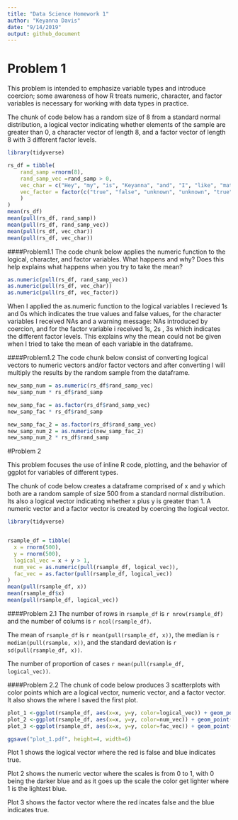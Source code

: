 ```yaml
---
title: "Data Science Homework 1"
author: "Keyanna Davis"
date: "9/14/2019"
output: github_document
---
```



# Problem 1

This problem is intended to emphasize variable types and introduce coercion; some awareness of how R treats numeric, character, and factor variables is necessary for working with data types in practice.


The chunk of code below has a random size of 8 from a standard normal distribution, a logical vector indicating whether elements of the sample are greater than 0, a character vector of length 8, and a factor vector of length 8 with 3 different factor levels.


```r
library(tidyverse)

rs_df = tibble(
    rand_samp =rnorm(8),
    rand_samp_vec =rand_samp > 0,
    vec_char = c("Hey", "my", "is", "Keyanna", "and", "I", "like", "math"),
    vec_factor = factor(c("true", "false", "unknown", "unknown", "true", "true", "false", "false")
    )
)
mean(rs_df)
mean(pull(rs_df, rand_samp))
mean(pull(rs_df, rand_samp_vec))
mean(pull(rs_df, vec_char))
mean(pull(rs_df, vec_char))
```

####Problem1.1
The code chunk below applies the numeric function to the logical, character, and factor variables. What happens and why? Does this help explains what happens when you try to take the mean?

```r
as.numeric(pull(rs_df, rand_samp_vec))
as.numeric(pull(rs_df, vec_char))
as.numeric(pull(rs_df, vec_factor))
```

When I applied the as.numeric function to the logical variables I recieved 1s and 0s which indicates the true values and false values, for the character variables I received NAs and a warning message: NAs introduced by coercion, and for the factor variable i received 1s, 2s , 3s which indicates the different factor levels. This explains why the mean could not be given when I tried to take the mean of each variable in the dataframe.


####Problem1.2
The code chunk below consist of converting logical vectors to numeric vectors and/or factor vectors and after converting I will multiply the results by the random sample from the dataframe. 

```r
new_samp_num = as.numeric(rs_df$rand_samp_vec)
new_samp_num * rs_df$rand_samp

new_samp_fac = as.factor(rs_df$rand_samp_vec)
new_samp_fac * rs_df$rand_samp

new_samp_fac_2 = as.factor(rs_df$rand_samp_vec)
new_samp_num_2 = as.numeric(new_samp_fac_2)
new_samp_num_2 * rs_df$rand_samp
```


#Problem 2

This problem focuses the use of inline R code, plotting, and the behavior of ggplot for variables of different types. 

The chunk of code below creates a dataframe comprised of x and y which both are a random sample of size 500 from a standard normal distribution. Its also a logical vector indicating whether x plus y is greater than 1. A numeric vector and a factor vector is created by coercing the logical vector. 


```r
library(tidyverse)


rsample_df = tibble(
  x = rnorm(500),
  y = rnorm(500),
  logical_vec = x + y > 1,
  num_vec = as.numeric(pull(rsample_df, logical_vec)),
  fac_vec = as.factor(pull(rsample_df, logical_vec))
)
mean(pull(rsample_df, x))
mean(rsample_df$x)
mean(pull(rsample_df, logical_vec))
```


####Problem 2.1
The number of rows in `rsample_df` is `r nrow(rsample_df)` and the number of colums is `r ncol(rsample_df)`. 

The mean of `rsample_df` is `r mean(pull(rsample_df, x))`, the median is `r median(pull(rsample, x))`, and the standard deviation is `r sd(pull(rsample_df, x))`.

The number of proportion of cases `r mean(pull(rsample_df, logical_vec))`.


####Problem 2.2
The chunk of code below produces 3 scatterplots with color points which are a logical vector, numeric vector, and a factor vector. It also shows the where I saved the first plot. 


```r

plot_1 <-ggplot(rsample_df, aes(x=x, y=y, color=logical_vec)) + geom_point()
plot_2 <-ggplot(rsample_df, aes(x=x, y=y, color=num_vec)) + geom_point()
plot_3 <-ggplot(rsample_df, aes(x=x, y=y, color=fac_vec)) + geom_point()

ggsave("plot_1.pdf", height=4, width=6)
```

Plot 1 shows the logical vector where the red is false and blue indicates true. 

Plot 2 shows the numeric vector where the scales is from 0 to 1, with 0 being the darker blue and as it goes up the scale the color get lighter where 1 is the lightest blue. 

Plot 3 shows the factor vector where the red incates false and the blue indicates true. 



